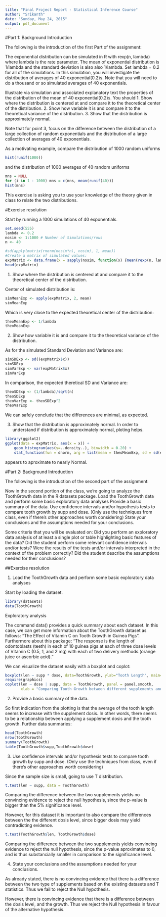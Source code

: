 ```yaml
---
title: "Final Project Report - Statistical Inference Course"
author: "Srikanth"
date: "Sunday, May 24, 2015"
output: pdf_document
---
```


#Part 1: Background Introduction

The following is the introduction of the first Part of the assignment:

The exponential distribution can be simulated in R with rexp(n, lambda) where lambda is the rate parameter. The mean of exponential distribution is 1/lambda and the standard deviation is also also 1/lambda. Set lambda = 0.2 for all of the simulations. In this simulation, you will investigate the distribution of averages of 40 exponential(0.2)s. Note that you will need to do a thousand or so simulated averages of 40 exponentials.

Illustrate via simulation and associated explanatory text the properties of the distribution of the mean of 40 exponential(0.2)s. You should 1. Show where the distribution is centered at and compare it to the theoretical center of the distribution. 2. Show how variable it is and compare it to the theoretical variance of the distribution. 3. Show that the distribution is approximately normal.

Note that for point 3, focus on the difference between the distribution of a large collection of random exponentials and the distribution of a large collection of averages of 40 exponentials.

As a motivating example, compare the distribution of 1000 random uniforms

```r
hist(runif(1000))
```

and the distribution of 1000 averages of 40 random uniforms

```r
mns = NULL
for (i in 1 : 1000) mns = c(mns, mean(runif(40)))
hist(mns)
```

This exercise is asking you to use your knowledge of the theory given in class to relate the two distributions.

#Exercise resolution

Start by running a 1000 simulations of 40 exponentials.

```r

set.seed(555)
lambda <- 0.2 
nosim <- 1:1000 # Number of Simulations/rows
n <- 40 

#sd(apply(matrix(rnorm(nosim*n), nosim), 1, mean))
#Create a matrix of simulated values:
expMatrix <- data.frame(x = sapply(nosim, function(x) {mean(rexp(n, lambda))}))
head(expMatrix)
```


1. Show where the distribution is centered at and compare it to the theoretical center of the distribution.

Center of simulated distribution is:

```r
simMeanExp <- apply(expMatrix, 2, mean)
simMeanExp
```

Which is very close to the expected theoretical center of the distribution:

```r
theoMeanExp <- 1/lambda
theoMeanExp
```

2. Show how variable it is and compare it to the theoretical variance of the distribution.

As for the simulated Standard Deviation and Variance are:

```r
simSDExp <- sd((expMatrix$x)) 
simSDExp
simVarExp <- var(expMatrix$x)
simVarExp
```

In comparison, the expected theretical SD and Variance are:

```r
theoSDExp <- (1/lambda)/sqrt(n)
theoSDExp
theoVarExp <- theoSDExp^2
theoVarExp
```

We can safely conclude that the differences are minimal, as expected.

3. Show that the distribution is approximately normal. In order to understand if distribution is approximately normal, ploting helps.

```r
library(ggplot2)
ggplot(data = expMatrix, aes(x = x)) + 
    geom_histogram(aes(y=..density..), binwidth = 0.20) +
    stat_function(fun = dnorm, arg = list(mean = theoMeanExp, sd = sd(expMatrix$x)))
```

appears to aproximate to nearly Normal.

#Part 2: Background Introduction

The following is the introduction of the second part of the assignment:

Now in the second portion of the class, we’re going to analyze the ToothGrowth data in the R datasets package. Load the ToothGrowth data and perform some basic exploratory data analyses Provide a basic summary of the data. Use confidence intervals and/or hypothesis tests to compare tooth growth by supp and dose. (Only use the techniques from class, even if there’s other approaches worth considering) State your conclusions and the assumptions needed for your conclusions.

Some criteria that you will be evaluated on: Did you perform an exploratory data analysis of at least a single plot or table highlighting basic features of the data? Did the student perform some relevant confidence intervals and/or tests? Were the results of the tests and/or intervals interpreted in the context of the problem correctly? Did the student describe the assumptions needed for their conclusions?

##Exercise resolution

1. Load the ToothGrowth data and perform some basic exploratory data analyses

Start by loading the dataset.

```r
library(datasets)
data(ToothGrowth)
```

Exploratory analysis

The command data() provides a quick summary about each dataset. In this case, we can get more information about the ToothGrowth dataset as follows: “The Effect of Vitamin C on Tooth Growth in Guinea Pigs”. Furthermore about this package: “The response is the length of odontoblasts (teeth) in each of 10 guinea pigs at each of three dose levels of Vitamin C (0.5, 1, and 2 mg) with each of two delivery methods (orange juice or ascorbic acid).”

We can visualize the dataset easily with a boxplot and coplot:

```r
boxplot(len ~ supp * dose, data=ToothGrowth, ylab="Tooth Length", main="Comparing Tooth Growth between different supplements and different dosis")
require(graphics)
coplot(len ~ dose | supp, data = ToothGrowth, panel = panel.smooth,
       xlab = "Comparing Tooth Growth between different supplements and different dosis")
```

2. Provide a basic summary of the data.

So first indication from the plotting is that the average of the tooth length seems to increase with the supplement dosis. In other words, there seems to be a relationship between applying a supplement dosis and the tooth growth. Further data summaries:

```r
head(ToothGrowth)
nrow(ToothGrowth)
summary(ToothGrowth)
table(ToothGrowth$supp,ToothGrowth$dose)
```

3. Use confidence intervals and/or hypothesis tests to compare tooth growth by supp and dose. (Only use the techniques from class, even if there’s other approaches worth considering)

Since the sample size is small, going to use T distribution.

```r
t.test(len ~ supp, data = ToothGrowth)
```

Comparing the difference between the two supplements yields no convincing evidence to reject the null hypothesis, since the p-value is bigger than the 5% significance level.

However, for this dataset it is important to also compare the differences between the the different dosis level, since bigger dosis may yield contradicting evidence.

```r
t.test(ToothGrowth$len, ToothGrowth$dose)
```

Comparing the difference between the two supplements yields convincing evidence to reject the null hypothesis, since the p-value aproximates to 0, and is thus substancially smaller in comparison to the significance level.

4. State your conclusions and the assumptions needed for your conclusions.

As already stated, there is no convincing evidence that there is a difference between the two type of supplements based on the existing datasets and T statistics. Thus we fail to reject the Null hypothesis.

However, there is convincing evidence that there is a difference between the dosis level, and the growth. Thus we reject the Null hypothesis in favour of the alternative hypothesis.





